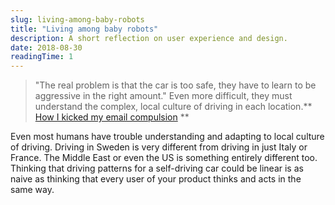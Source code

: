 ```yaml
---
slug: living-among-baby-robots
title: "Living among baby robots"
description: A short reflection on user experience and design.
date: 2018-08-30
readingTime: 1
---
```


>"The real problem is that the car is too safe, they have to learn to be aggressive in the right amount." Even more difficult, they must understand the complex, local culture of driving in each location.** <a href="https://char.gd/recharged/daily/living-among-baby-robots" target="_blank">How I kicked my email compulsion</a> **

Even most humans have trouble understanding and adapting to local culture of driving. Driving in Sweden is very different from driving in just Italy or France. The Middle East or even the US is something entirely different too. Thinking that driving patterns for a self-driving car could be linear is as naive as thinking that every user of your product thinks and acts in the same way.